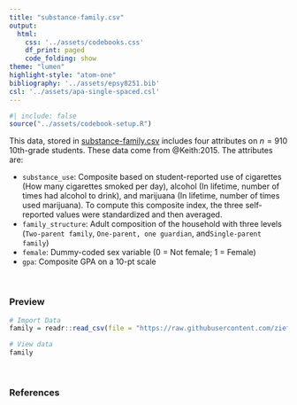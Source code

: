 ```yaml
---
title: "substance-family.csv"
output: 
  html:
    css: '../assets/codebooks.css'
    df_print: paged
    code_folding: show
theme: "lumen"
highlight-style: "atom-one"
bibliography: '../assets/epsy8251.bib'
csl: '../assets/apa-single-spaced.csl'
---
```



```r
#| include: false
source("../assets/codebook-setup.R")
```



This data, stored in [substance-family.csv](https://raw.githubusercontent.com/zief0002/rustic-penguin/main/data/substance-family.csv) includes four attributes on $n = 910$ 10th-grade students. These data come from @Keith:2015. The attributes are:

- `substance_use`: Composite based on student-reported use of cigarettes (How many cigarettes smoked per day), alcohol (In lifetime, number of times had alcohol to drink), and marijuana (In lifetime, number of times used marijuana). To compute this composite index, the three self-reported values were standardized and then averaged. 
- `family_structure`: Adult composition of the household with three levels (`Two-parent family`, `One-parent, one guardian`, and`Single-parent family`)
- `female`: Dummy-coded sex variable (0 = Not female; 1 = Female)
- `gpa`: Composite GPA on a 10-pt scale


<br />


### Preview

```r
# Import Data
family = readr::read_csv(file = "https://raw.githubusercontent.com/zief0002/rustic-penguin/main/data/substance-family.csv")

# View data
family
```

<br />


### References

<!-- <p style="padding-left: 50px; text-indent: -50px;"> -->

